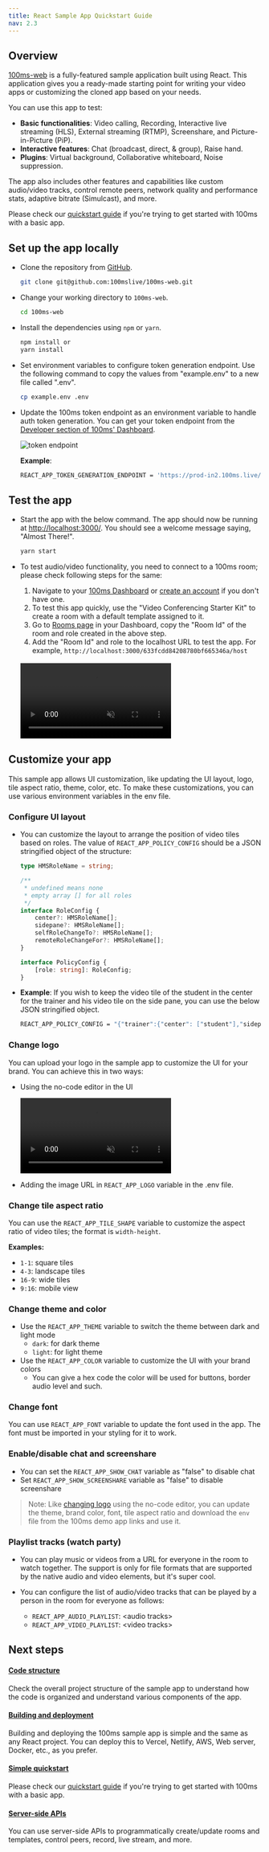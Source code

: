 ```yaml
---
title: React Sample App Quickstart Guide
nav: 2.3
---
```


## Overview

[100ms-web](https://github.com/100mslive/100ms-web) is a fully-featured sample application built using React. This application gives you a ready-made starting point for writing your video apps or customizing the cloned app based on your needs.

You can use this app to test:

-   **Basic functionalities**: Video calling, Recording, Interactive live streaming (HLS), External streaming (RTMP), Screenshare, and Picture-in-Picture (PiP).
-   **Interactive features**: Chat (broadcast, direct, & group), Raise hand.
-   **Plugins**: Virtual background, Collaborative whiteboard, Noise suppression.

The app also includes other features and capabilities like custom audio/video tracks, control remote peers, network quality and performance stats, adaptive bitrate (Simulcast), and more.

Please check our [quickstart guide](./react-quickstart) if you're trying to get started with 100ms with a basic app.

## Set up the app locally

-   Clone the repository from [GitHub](https://github.com/100mslive/100ms-web).

    ```bash section=cloneRepo sectionIndex=1
    git clone git@github.com:100mslive/100ms-web.git
    ```

-   Change your working directory to `100ms-web`.

    ```bash section=cloneRepo sectionIndex=2
    cd 100ms-web
    ```

-   Install the dependencies using `npm` or `yarn`.

    ```bash section=cloneRepo sectionIndex=3
    npm install or
    yarn install
    ```

-   Set environment variables to configure token generation endpoint. Use the following command to copy the values from "example.env" to a new file called ".env".

    ```bash section=envVariable sectionIndex=1
    cp example.env .env
    ```

-   Update the 100ms token endpoint as an environment variable to handle auth token generation. You can get your token endpoint from the [Developer section of 100ms' Dashboard](https://dashboard.100ms.live/developer).

    ![token endpoint](https://user-images.githubusercontent.com/11087313/140727818-43cd8be4-b3bf-4b34-9921-a77f9a1b819d.png)

    **Example**:

    ```bash
    REACT_APP_TOKEN_GENERATION_ENDPOINT = 'https://prod-in2.100ms.live/hmsapi/example.app.100ms.live/'
    ```

## Test the app

-   Start the app with the below command. The app should now be running at [http://localhost:3000/](http://localhost:3000/). You should see a welcome message saying, "Almost There!".

    ```bash section=runApp sectionIndex=1
    yarn start
    ```

-   To test audio/video functionality, you need to connect to a 100ms room; please check following steps for the same:

    1. Navigate to your [100ms Dashboard](https://dashboard.100ms.live/dashboard) or [create an account](https://dashboard.100ms.live/register) if you don't have one.
    2. To test this app quickly, use the "Video Conferencing Starter Kit" to create a room with a default template assigned to it.
    3. Go to [Rooms page](https://dashboard.100ms.live/rooms) in your Dashboard, copy the "Room Id" of the room and role created in the above step.
    4. Add the "Room Id" and role to the localhost URL to test the app. For example, `http://localhost:3000/633fcdd84208780bf665346a/host`

    <br />
    <video loop="true" autoplay="autoplay" controls="controls" id="vid" muted>
        <source src="/docs/guides/join-room-sample-app.mp4" type="video/mp4" />
    </video>
    <br />

## Customize your app

This sample app allows UI customization, like updating the UI layout, logo, tile aspect ratio, theme, color, etc. To make these customizations, you can use various environment variables in the env file.

### Configure UI layout

-   You can customize the layout to arrange the position of video tiles based on roles. The value of `REACT_APP_POLICY_CONFIG` should be a JSON stringified object of the structure:

    ```ts section=configureUi sectionIndex=1
    type HMSRoleName = string;

    /**
     * undefined means none
     * empty array [] for all roles
     */
    interface RoleConfig {
        center?: HMSRoleName[];
        sidepane?: HMSRoleName[];
        selfRoleChangeTo?: HMSRoleName[];
        remoteRoleChangeFor?: HMSRoleName[];
    }

    interface PolicyConfig {
        [role: string]: RoleConfig;
    }
    ```

-   **Example**: If you wish to keep the video tile of the student in the center for the trainer and his video tile on the side pane, you can use the below JSON stringified object.

    ```bash
    REACT_APP_POLICY_CONFIG = "{"trainer":{"center": ["student"],"sidepane":["trainer"]}}"
    ```

### Change logo

You can upload your logo in the sample app to customize the UI for your brand. You can achieve this in two ways:

-   Using the no-code editor in the UI

    <video loop="true" autoplay="autoplay" controls="controls" id="vid" muted>
        <source src="/docs/guides/logo.mp4" type="video/mp4" />
    </video>
    <br />

-   Adding the image URL in `REACT_APP_LOGO` variable in the .env file.

### Change tile aspect ratio

You can use the `REACT_APP_TILE_SHAPE` variable to customize the aspect ratio of video tiles; the format is `width-height`.

**Examples:**

-   `1-1`: square tiles
-   `4-3`: landscape tiles
-   `16-9`: wide tiles
-   `9:16`: mobile view

### Change theme and color

-   Use the `REACT_APP_THEME` variable to switch the theme between dark and light mode
    -   `dark`: for dark theme
    -   `light`: for light theme
-   Use the `REACT_APP_COLOR` variable to customize the UI with your brand colors
    -   You can give a hex code the color will be used for buttons, border audio level and such.

### Change font

You can use `REACT_APP_FONT` variable to update the font used in the app. The font must be imported in your styling for it to work.

### Enable/disable chat and screenshare

-   You can set the `REACT_APP_SHOW_CHAT` variable as "false" to disable chat
-   Set `REACT_APP_SHOW_SCREENSHARE` variable as "false" to disable screenshare

> Note: Like [changing logo](#change-logo) using the no-code editor, you can update the theme, brand color, font, tile aspect ratio and download the `env` file from the 100ms demo app links and use it.

### Playlist tracks (watch party)

-   You can play music or videos from a URL for everyone in the room to watch together. The support is only for file formats that are supported by the native audio and video elements, but it's super cool.

-   You can configure the list of audio/video tracks that can be played by a person in the room for everyone as follows:

    -   `REACT_APP_AUDIO_PLAYLIST`: &lt;audio tracks&gt;
    -   `REACT_APP_VIDEO_PLAYLIST`: &lt;video tracks&gt;

## Next steps

#### [Code structure](https://github.com/100mslive/100ms-web/wiki/code-structure)

Check the overall project structure of the sample app to understand how the code is organized and understand various components of the app.

#### [Building and deployment](https://github.com/100mslive/100ms-web/wiki/Building-and-deployment)

Building and deploying the 100ms sample app is simple and the same as any React project. You can deploy this to Vercel, Netlify, AWS, Web server, Docker, etc., as you prefer.

#### [Simple quickstart](./react-quickstart)

Please check our [quickstart guide](./react-quickstart) if you're trying to get started with 100ms with a basic app.

#### [Server-side APIs](/docs/server-side/v2/introduction/basics)

You can use server-side APIs to programmatically create/update rooms and templates, control peers, record, live stream, and more.
